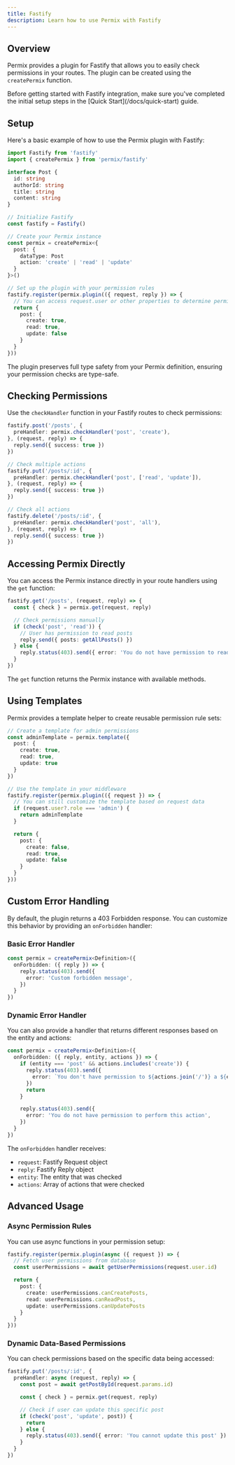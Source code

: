 ```yaml
---
title: Fastify
description: Learn how to use Permix with Fastify
---
```


## Overview

Permix provides a plugin for Fastify that allows you to easily check permissions in your routes. The plugin can be created using the `createPermix` function.

<Callout>
Before getting started with Fastify integration, make sure you've completed the initial setup steps in the [Quick Start](/docs/quick-start) guide.
</Callout>

<Steps>

<Step>

## Setup

Here's a basic example of how to use the Permix plugin with Fastify:

```ts twoslash
import Fastify from 'fastify'
import { createPermix } from 'permix/fastify'

interface Post {
  id: string
  authorId: string
  title: string
  content: string
}

// Initialize Fastify
const fastify = Fastify()

// Create your Permix instance
const permix = createPermix<{
  post: {
    dataType: Post
    action: 'create' | 'read' | 'update'
  }
}>()

// Set up the plugin with your permission rules
fastify.register(permix.plugin(({ request, reply }) => {
  // You can access request.user or other properties to determine permissions
  return {
    post: {
      create: true,
      read: true,
      update: false
    }
  }
}))
```

<Callout>
The plugin preserves full type safety from your Permix definition, ensuring your permission checks are type-safe.
</Callout>

</Step>

<Step>

## Checking Permissions

Use the `checkHandler` function in your Fastify routes to check permissions:

```ts
fastify.post('/posts', {
  preHandler: permix.checkHandler('post', 'create'),
}, (request, reply) => {
  reply.send({ success: true })
})

// Check multiple actions
fastify.put('/posts/:id', {
  preHandler: permix.checkHandler('post', ['read', 'update']),
}, (request, reply) => {
  reply.send({ success: true })
})

// Check all actions
fastify.delete('/posts/:id', {
  preHandler: permix.checkHandler('post', 'all'),
}, (request, reply) => {
  reply.send({ success: true })
})
```

</Step>

<Step>

## Accessing Permix Directly

You can access the Permix instance directly in your route handlers using the `get` function:

```ts
fastify.get('/posts', (request, reply) => {
  const { check } = permix.get(request, reply)

  // Check permissions manually
  if (check('post', 'read')) {
    // User has permission to read posts
    reply.send({ posts: getAllPosts() })
  } else {
    reply.status(403).send({ error: 'You do not have permission to read posts' })
  }
})
```

The `get` function returns the Permix instance with available methods.

</Step>

<Step>

## Using Templates

Permix provides a template helper to create reusable permission rule sets:

```ts
// Create a template for admin permissions
const adminTemplate = permix.template({
  post: {
    create: true,
    read: true,
    update: true
  }
})

// Use the template in your middleware
fastify.register(permix.plugin(({ request }) => {
  // You can still customize the template based on request data
  if (request.user?.role === 'admin') {
    return adminTemplate
  }

  return {
    post: {
      create: false,
      read: true,
      update: false
    }
  }
}))
```

</Step>

</Steps>

## Custom Error Handling

By default, the plugin returns a 403 Forbidden response. You can customize this behavior by providing an `onForbidden` handler:

### Basic Error Handler

```ts
const permix = createPermix<Definition>({
  onForbidden: ({ reply }) => {
    reply.status(403).send({
      error: 'Custom forbidden message',
    })
  }
})
```

### Dynamic Error Handler

You can also provide a handler that returns different responses based on the entity and actions:

```ts
const permix = createPermix<Definition>({
  onForbidden: ({ reply, entity, actions }) => {
    if (entity === 'post' && actions.includes('create')) {
      reply.status(403).send({
        error: `You don't have permission to ${actions.join('/')} a ${entity}`,
      })
      return
    }

    reply.status(403).send({
      error: 'You do not have permission to perform this action',
    })
  }
})
```

The `onForbidden` handler receives:
- `request`: Fastify Request object
- `reply`: Fastify Reply object
- `entity`: The entity that was checked
- `actions`: Array of actions that were checked

## Advanced Usage

### Async Permission Rules

You can use async functions in your permission setup:

```ts
fastify.register(permix.plugin(async ({ request }) => {
  // Fetch user permissions from database
  const userPermissions = await getUserPermissions(request.user.id)

  return {
    post: {
      create: userPermissions.canCreatePosts,
      read: userPermissions.canReadPosts,
      update: userPermissions.canUpdatePosts
    }
  }
}))
```

### Dynamic Data-Based Permissions

You can check permissions based on the specific data being accessed:

```ts
fastify.put('/posts/:id', {
  preHandler: async (request, reply) => {
    const post = await getPostById(request.params.id)

    const { check } = permix.get(request, reply)

    // Check if user can update this specific post
    if (check('post', 'update', post)) {
      return
    } else {
      reply.status(403).send({ error: 'You cannot update this post' })
    }
  }
})
```
